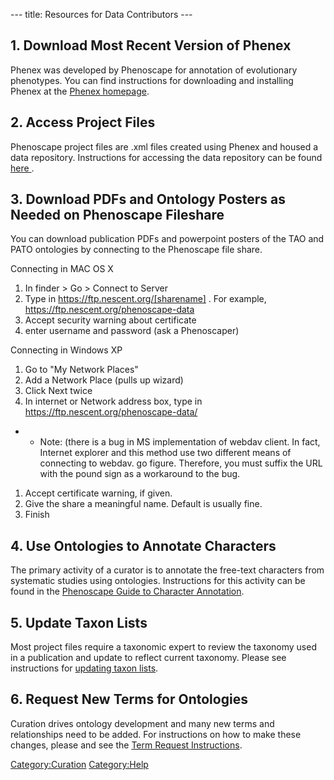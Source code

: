 ---
title: Resources for Data Contributors
---

==1. Download Most Recent Version of Phenex==

Phenex was developed by Phenoscape for annotation of evolutionary phenotypes.  You can find instructions for downloading and installing Phenex at the [[Phenex|Phenex homepage]].

==2. Access Project Files==

Phenoscape project files are .xml files created using Phenex and housed a data repository.  Instructions for accessing the data repository can be found [[Data Repository Access Instructions | here ]].

==3. Download PDFs and Ontology Posters as Needed on Phenoscape Fileshare ==
You can download publication PDFs and powerpoint posters of the TAO and PATO ontologies by connecting to the Phenoscape file share.

Connecting in MAC OS X
# In finder > Go > Connect to Server
# Type in https://ftp.nescent.org/[sharename] .   For example, https://ftp.nescent.org/phenoscape-data
# Accept security warning about certificate
# enter username and password (ask a Phenoscaper)

Connecting in Windows XP
# Go to "My Network Places"
# Add a Network Place (pulls up wizard)
# Click Next twice
# In internet or Network address box, type in  https://ftp.nescent.org/phenoscape-data/
**Note:  (there is a bug in MS implementation of webdav client. In fact, Internet explorer and this method use two different means of connecting to webdav. go figure. Therefore, you must suffix the URL with the pound sign as a workaround to the bug.
# Accept certificate warning, if given.
# Give the share a meaningful name. Default is usually fine.
# Finish

==4. Use Ontologies to Annotate Characters ==

The primary activity of a curator is to annotate the free-text characters from systematic studies using ontologies.  Instructions for this activity can be found in the [[Guide to Character Annotation | Phenoscape Guide to Character Annotation]].

==5. Update Taxon Lists==

Most project files require a taxonomic expert to review the taxonomy used in a publication and update to reflect current taxonomy. Please see instructions for [[Update Taxon Lists| updating taxon lists]].

==6. Request New Terms for Ontologies==

Curation drives ontology development and many new terms and relationships need to be added. For instructions on how to make these changes, please and see the [[Term_Requests | Term Request Instructions]].

[[Category:Curation]]
[[Category:Help]]